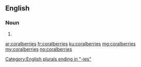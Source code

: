 ==English==

===Noun===
{{head|en}}

# {{plural of|coralberry}}

[[Category:English plurals ending in "-ies"]]

[[ar:coralberries]]
[[fr:coralberries]]
[[ku:coralberries]]
[[mg:coralberries]]
[[my:coralberries]]
[[no:coralberries]]